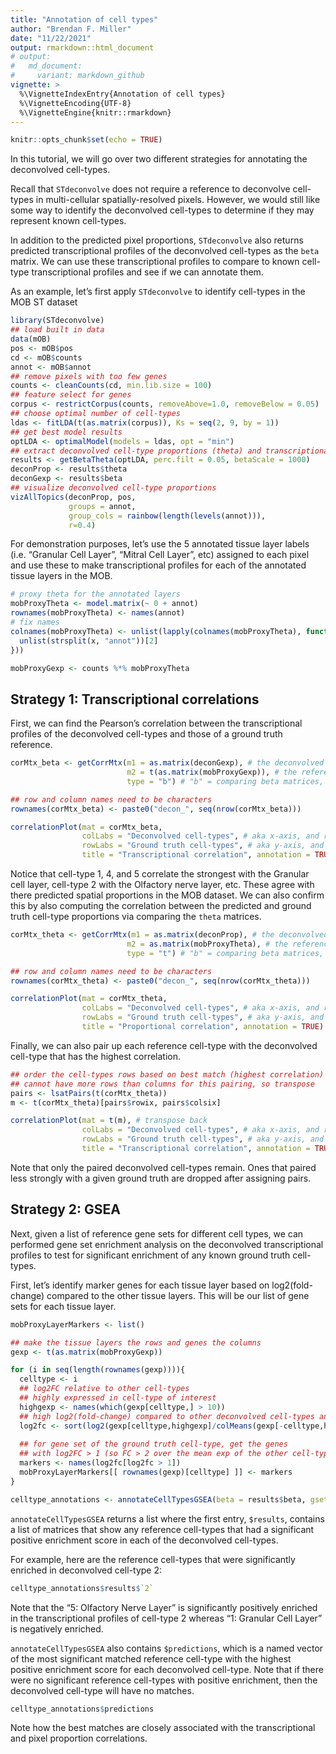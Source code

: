 ```yaml
---
title: "Annotation of cell types"
author: "Brendan F. Miller"
date: "11/22/2021"
output: rmarkdown::html_document
# output:
#   md_document:
#     variant: markdown_github
vignette: >
  %\VignetteIndexEntry{Annotation of cell types}
  %\VignetteEncoding{UTF-8}
  %\VignetteEngine{knitr::rmarkdown}
---
```


```r
knitr::opts_chunk$set(echo = TRUE)
```

In this tutorial, we will go over two different strategies for annotating the deconvolved cell-types.

Recall that `STdeconvolve` does not require a reference to deconvolve cell-types in multi-cellular spatially-resolved pixels. However, we would still like some way to identify the deconvolved cell-types to determine if they may represent known cell-types.

In addition to the predicted pixel proportions, `STdeconvolve` also returns predicted transcriptional profiles of the deconvolved cell-types as the `beta` matrix. We can use these transcriptional profiles to compare to known cell-type transcriptional profiles and see if we can annotate them.

As an example, let's first apply `STdeconvolve` to identify cell-types in the MOB ST dataset

```r

library(STdeconvolve)
## load built in data
data(mOB)
pos <- mOB$pos
cd <- mOB$counts
annot <- mOB$annot
## remove pixels with too few genes
counts <- cleanCounts(cd, min.lib.size = 100)
## feature select for genes
corpus <- restrictCorpus(counts, removeAbove=1.0, removeBelow = 0.05)
## choose optimal number of cell-types
ldas <- fitLDA(t(as.matrix(corpus)), Ks = seq(2, 9, by = 1))
## get best model results
optLDA <- optimalModel(models = ldas, opt = "min")
## extract deconvolved cell-type proportions (theta) and transcriptional profiles (beta)
results <- getBetaTheta(optLDA, perc.filt = 0.05, betaScale = 1000)
deconProp <- results$theta
deconGexp <- results$beta
## visualize deconvolved cell-type proportions
vizAllTopics(deconProp, pos,
             groups = annot, 
             group_cols = rainbow(length(levels(annot))),
             r=0.4)

```

For demonstration purposes, let's use the 5 annotated tissue layer labels (i.e. "Granular Cell Layer", "Mitral Cell Layer", etc) assigned to each pixel and use these to make transcriptional profiles for each of the annotated tissue layers in the MOB.

```r

# proxy theta for the annotated layers
mobProxyTheta <- model.matrix(~ 0 + annot)
rownames(mobProxyTheta) <- names(annot)
# fix names
colnames(mobProxyTheta) <- unlist(lapply(colnames(mobProxyTheta), function(x) {
  unlist(strsplit(x, "annot"))[2]
}))

mobProxyGexp <- counts %*% mobProxyTheta

```

## Strategy 1: Transcriptional correlations

First, we can find the Pearson's correlation between the transcriptional profiles of the deconvolved cell-types and those of a ground truth reference.

```r

corMtx_beta <- getCorrMtx(m1 = as.matrix(deconGexp), # the deconvolved cell-type `beta` (celltypes x genes)
                          m2 = t(as.matrix(mobProxyGexp)), # the reference `beta` (celltypes x genes)
                          type = "b") # "b" = comparing beta matrices, "t" for thetas

## row and column names need to be characters
rownames(corMtx_beta) <- paste0("decon_", seq(nrow(corMtx_beta)))

correlationPlot(mat = corMtx_beta,
                colLabs = "Deconvolved cell-types", # aka x-axis, and rows of matrix
                rowLabs = "Ground truth cell-types", # aka y-axis, and columns of matrix
                title = "Transcriptional correlation", annotation = TRUE)

```

Notice that cell-type 1, 4, and 5 correlate the strongest with the Granular cell layer, cell-type 2 with the Olfactory nerve layer, etc. These agree with there predicted spatial proportions in the MOB dataset. We can also confirm this by also computing the correlation between the predicted and ground truth cell-type proportions via comparing the `theta` matrices.

```r

corMtx_theta <- getCorrMtx(m1 = as.matrix(deconProp), # the deconvolved cell-type `theta` (pixels x celltypes)
                          m2 = as.matrix(mobProxyTheta), # the reference `theta` (pixels x celltypes)
                          type = "t") # "b" = comparing beta matrices, "t" for thetas

## row and column names need to be characters
rownames(corMtx_theta) <- paste0("decon_", seq(nrow(corMtx_theta)))

correlationPlot(mat = corMtx_theta,
                colLabs = "Deconvolved cell-types", # aka x-axis, and rows of matrix
                rowLabs = "Ground truth cell-types", # aka y-axis, and columns of matrix
                title = "Proportional correlation", annotation = TRUE)

```

Finally, we can also pair up each reference cell-type with the deconvolved cell-type that has the highest correlation.

```r

## order the cell-types rows based on best match (highest correlation) with each community
## cannot have more rows than columns for this pairing, so transpose
pairs <- lsatPairs(t(corMtx_theta))
m <- t(corMtx_theta)[pairs$rowix, pairs$colsix]

correlationPlot(mat = t(m), # transpose back
                colLabs = "Deconvolved cell-types", # aka x-axis, and rows of matrix
                rowLabs = "Ground truth cell-types", # aka y-axis, and columns of matrix
                title = "Transcriptional correlation", annotation = TRUE)

```

Note that only the paired deconvolved cell-types remain. Ones that paired less strongly with a given ground truth are dropped after assigning pairs.

## Strategy 2: GSEA

Next, given a list of reference gene sets for different cell types, we can performed gene set enrichment analysis on the deconvolved transcriptional profiles to test for significant enrichment of any known ground truth cell-types.

First, let's identify marker genes for each tissue layer based on log2(fold-change) compared to the other tissue layers. This will be our list of gene sets for each tissue layer.

```r

mobProxyLayerMarkers <- list()

## make the tissue layers the rows and genes the columns
gexp <- t(as.matrix(mobProxyGexp))

for (i in seq(length(rownames(gexp)))){
  celltype <- i
  ## log2FC relative to other cell-types
  ## highly expressed in cell-type of interest
  highgexp <- names(which(gexp[celltype,] > 10))
  ## high log2(fold-change) compared to other deconvolved cell-types and limit to top 200
  log2fc <- sort(log2(gexp[celltype,highgexp]/colMeans(gexp[-celltype,highgexp])), decreasing=TRUE)[1:200]
  
  ## for gene set of the ground truth cell-type, get the genes
  ## with log2FC > 1 (so FC > 2 over the mean exp of the other cell-types)
  markers <- names(log2fc[log2fc > 1])
  mobProxyLayerMarkers[[ rownames(gexp)[celltype] ]] <- markers
}

```

```r

celltype_annotations <- annotateCellTypesGSEA(beta = results$beta, gset = mobProxyLayerMarkers, qval = 0.05)

```

`annotateCellTypesGSEA` returns a list where the first entry, `$results`, contains a list of matrices that show any reference cell-types that had a significant positive enrichment score in each of the deconvolved cell-types.

For example, here are the reference cell-types that were significantly enriched in deconvolved cell-type 2:

```r

celltype_annotations$results$`2`

```

Note that the "5: Olfactory Nerve Layer" is significantly positively enriched in the transcriptional profiles of cell-type 2 whereas "1: Granular Cell Layer" is negatively enriched.

`annotateCellTypesGSEA` also contains `$predictions`, which is a named vector of the most significant matched reference cell-type with the highest positive enrichment score for each deconvolved cell-type. Note that if there were no significant reference cell-types with positive enrichment, then the deconvolved cell-type will have no matches.

```r

celltype_annotations$predictions

```

Note how the best matches are closely associated with the transcriptional and pixel proportion correlations.

